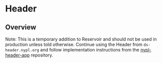 

<Meta of={HeaderStories} />

# Header

## Overview

Note: This is a temporary addition to Reservoir and should not be used in
production unless told otherwise. Continue using the Header from
`ds-header.nypl.org` and follow implementation instructions from the
[nypl-header-app](https://github.com/NYPL/nypl-header-app) repository.

<Canvas of={HeaderStories.WithControls} />
